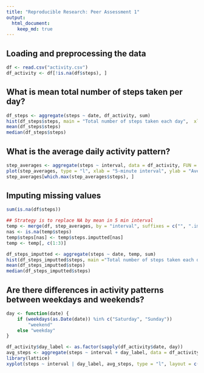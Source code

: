 ```yaml
---
title: "Reproducible Research: Peer Assessment 1"
output: 
  html_document:
    keep_md: true
---
```



## Loading and preprocessing the data
```r
df <- read.csv("activity.csv")
df_activity <- df[!is.na(df$steps), ]
```

## What is mean total number of steps taken per day?
```r
df_steps <- aggregate(steps ~ date, df_activity, sum)
hist(df_steps$steps, main = "Total number of steps taken each day",  xlab = "Steps")
mean(df_steps$steps)
median(df_steps$steps)
```

## What is the average daily activity pattern?
```r
step_averages <- aggregate(steps ~ interval, data = df_activity, FUN = mean)
plot(step_averages, type = "l", xlab = "5-minute interval", ylab = "Average number of steps taken")
step_averages[which.max(step_averages$steps), ]
```

## Imputing missing values
```r
sum(is.na(df$steps))

## Strategy is to replace NA by mean in 5 min interval
temp <- merge(df, step_averages, by = "interval", suffixes = c("", ".imputted"))
nas <- is.na(temp$steps)
temp$steps[nas] <- temp$steps.imputted[nas]
temp <- temp[, c(1:3)]

df_steps_imputted <- aggregate(steps ~ date, temp, sum)
hist(df_steps_imputted$steps, main ="Total number of steps taken each day (Imputted)",  xlab = "Steps")
mean(df_steps_imputted$steps)
median(df_steps_imputted$steps)
```

## Are there differences in activity patterns between weekdays and weekends?
```r
day <- function(date) {
    if (weekdays(as.Date(date)) %in% c("Saturday", "Sunday"))
        "weekend"
    else "weekday"
}

df_activity$day_label <- as.factor(sapply(df_activity$date, day))
avg_steps <- aggregate(steps ~ interval + day_label, data = df_activity, mean)
library(lattice)
xyplot(steps ~ interval | day_label, avg_steps, type = "l", layout = c(1, 2), xlab = "5-minute interval", ylab = "Average number of steps")
```